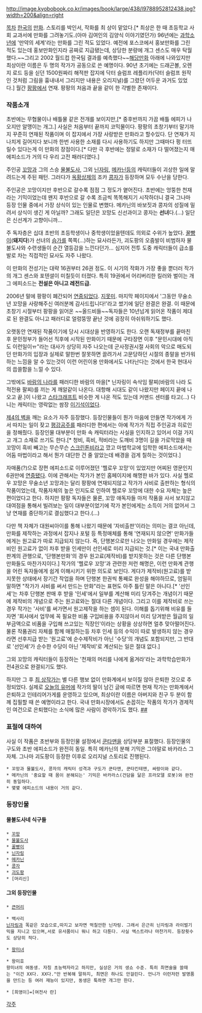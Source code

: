 http://image.kyobobook.co.kr/images/book/large/438/l9788952812438.jpg?width=200&align=right

[[목차]]
[[한국]]의 [[만화]]. 스토리를 박인서, 작화를 최 상이 맡았다.[* 최상은 한 때 초등학교 사회 교과서에 만화를 그려놓기도.(아마 김여인의 김양식 이야기였던가) 96년에는 [[과학소년]]에 '만약의 세계'라는 만화를 그린 적도 있었다. 예전에 포스코에서 홍보만화를 그린 적도 있는데 홍보만화인지라 공짜로 지급됐는데, 상당한 분량에 개그 센스도 매우 탁월했다.~~그리고 2002 월드컵 한국팀 결과를 예측했다~~[http://www.kosa.or.kr/sub/comic/c_02/c2_p000.jsp 해당만화] 아래에 나와있지만 최상이란 이름은 두 명의 작가가 공동으로 쓴 예명이다. 90년 초기에는 드래곤볼, 오렌지 로드 등을 싣던 1500원짜리 해적판 잡지에 닥터 슬럼프 레플리카(닥터 슬럼프 원작인 것처럼 그림을 흉내내서 그리지만 내용은 오리지널)를 그렸던 어두운 과거도 있었다.] 월간 [[팡팡]]에서 연재. 팡팡의 처음과 끝을 같이 한 각별한 존재이다.

=== 작품소개 ===
초반에는 무협물이나 배틀물 같은 전개를 보이지만,[* 중후반까지 가끔 배틀 에피가 나오지만 알맹이는 개그.] 사실은 처음부터 끝까지 코믹물이다. 팡팡의 초창기부터 말기까지 꾸준히 연재된 작품이며 이 잡지에서 가장 사랑받은 만화라고 할수있다. 단 연재가 지나치게 길어지다 보니까 한번 사용한 소재를 다시 사용하기도 하지만 그때마다 펑 터뜨릴수 있다는게 이 만화의 장점이다.[* 다만 극 후반에는 정말로 소재가 다 떨어졌는지 매 에피소드가 거의 다 우리 고전 패러디였다.]

주인공 [[꼬망]]과 그의 스승 [[물불도사]], 그외 [[닌자링]], [[메카닌]]등의 캐릭터들이 괴상한 일에 말려드는게 주된 패턴. 그러다가 [[옥황상제]]의 조카 [[콩자]]가 등장하며 모두 수난을 당한다.

주인공은 꼬망이지만 후반으로 갈수록 점점 그 정도가 옅어진다. 초반에는 엉뚱한 천재라는 기믹이었는데 왠지 후반으로 갈 수록 조금씩 똑똑해지기 시작하더니 결국 그나마 등장 인물 중에서 가장 상식이 있는 인물로 변했다. 메카닌의 바보짓과 콩자의 성질에 밀려서 상식이 생긴 게 아닐까? 그래도 일단은 꼬망도 신선과이고 콩자는 '''선녀'''다.(…) 일단은 신선계가 고향이니까...

주 독자층은 십대 초반의 초등학생이나 중학생이었을텐데도 의외로 수위가 높았다. [[꿀빵이]]('''돼지다''')가 선녀의 [[슴가]]를 쪽쪽(…)하는 묘사라든가, 괴도팡의 오줌발이 비범하자 물불도사와 수련생들이 순간 열등감을 느낀다던가… 심지어 전투 도중 캐릭터들이 급소를 발로 차는 직접적인 묘사도 자주 나왔다.

이 만화의 전성기는 대략 16권부터 26권 정도. 이 시기의 작화가 가장 좋을 뿐더러 작가의 개그 센스와 포텐셜이 미칠듯이 터졌다. 특히 19권에서 어리버리한 킬러와 벌이는 개그 에피소드는 '''전설은 아니고 레전드급.'''

2006년 말에 팡팡이 폐간되어 [[연중]]되었다. [[지못미]]. 마지막 페이지에서 '그동안 무술소년 꼬망을 사랑해주신 여러분께 감사드립니다!'라고 썼기에 일단 완결은 완결. 이 때문에 초창기 시절부터 팡팡을 읽어온 ~~올드비들~~독자들은 10년넘게 읽어온 작품이 제대로 된 완결도 아니고 패러디로 얼렁뚱땅 끝난 것에 굉장히 아쉬워하기도 했다.

오랫동안 연재된 작품이기에 당시 시대상을 반영하기도 한다. 오랜 독재정부를 끝마친 후 문민정부가 들어선 직후에 시작된 만화이기 때문에 구타장면 이후 "문민시대에 아직도 이런일이ㅠ"라는 대사가 상당히 자주 나오는데 군사정권시절 사회의 악으로 매도되던 만화가의 입장과 실제로 말한번 잘못하면 끌려가서 고문당하던 시절의 종말을 반가워하는 느낌을 알 수 있는것이 이런 어린이용 만화에서도 나타난다는 것에서 한국 현대사의 씁쓸함을 느낄 수 있다.

그밖에도 [[바람의 나라]]를 패러디한 바람의 마을[* 닌자링이 속삭임 팔찌(바람의 나라 도적전용 팔찌)를 끼는 게 깨알같이 나온다. 대항해 시대도 같이 나왔지만 페이지 끝에 나오고 끝.]이 나왔고 [[스타크래프트]] 비슷한 게 나온 적도 있는데 커맨드 센터를 타고(...) 다니는 캐릭터는 영락없는 쌈장 [[이기석]]이었다.

[[제4의 벽]]을 깨는 요소가 자주 등장했다. 등장인물들이 뭔가 마음에 안들면 작가에게 가서 따지는 일이 잦고 [[평강공주]]를 패러디한 편에서는 아예 작가가 직접 주인공과 히로인을 정해줬다. 등장인물 대부분이 만화 속 캐릭터라는 사실을 인지하고 있어서 이걸 가지고 개그 소재로 쓰기도 한다.[* 청비, 흑비, 적비라는 도깨비 3명이 길을 가로막았을 때 꼬망이 흑비 빼고는 무슨무슨 [[스크린톤]]비라고 깠고 마법학교에 입학한 에피소드에서는 어둠 마법이라고 해서 뭔가 대단한 건 줄 알았는데 배경을 검게 칠하는 것이었다.]

자매품(?)으로 장편 에피소드로 이루어졌던 '헬로우 꼬망'이 있었지만 어찌된 영문인지 6권만에 [[연중]]됐다. 이에 관해서는 작가가 본인 홈페이지에 해명한 바가 있다. 사실 헬로우 꼬망은 무술소년 꼬망과는 달리 팡팡에 연재되지않고 작가가 사비로 출판하는 형식의 작품이었는데, 작품자체의 높은 인지도로 인하여 헬로우 꼬망에 대한 수요 자체는 높은 편이었다고 한다. 하지만 팡팡 독자들은 물론, 꼬망 애독자들 마저 작품을 사서 보지않고 대여점을 통해서 빌려보는 일이 대부분이었기에 작가 본인에게는 소득이 거의 없어서 그냥 연재를 중단하기로 결심했다고 한다.(...)

다만 책 자체가 대원씨아이를 통해 나왔기 때문에 '자비출판'이라는 의미는 결코 아닌데, 만화를 제작하는 과정에서 잡지나 포털 등 특정매체를 통해 '연재되지 않으면' 만화가들에게는 원고료가 따로 지급되지 않는다. 즉, 단행본으로만 나오는 만화일 경우에는 제작비인 원고료가 없이 차후 받을 인세만이 선인세로 미리 지급되는 것.[* 이는 국내 만화출판계의 관행으로, '단행본만화'의 경우 원고료(제작비)를 받지못하는 것은 다른 단행본 만화들도 마찬가지이다.] 작가의 '헬로우 꼬망'과 관련한 저런 해명은, 이런 만화계 관행을 어린 독자들에게 쉽게 이해시키기 위한 의도로 보인다. 게다가 제작비(원고료)를 받지못한 상태에서 장기간 작업을 하며 단행본 한권씩 통째로 완성을 해야하므로, 엄밀히 말하면 "작가가 사비를 써서 만드는 만화"라는 표현도 아주 틀린 말은 아니다.[* '선인세'는 차후 단행본 판매 후 받을 '인세'에서 일부를 계산해 미리 당겨주는 개념이기 때문에 제작비의 개념으로 주는 원고료와는 절대 다른 개념이다. 그리고 이를 제작비로 쓰는 경우 작가는 '사비'를 써가면서 원고제작을 하는 셈이 된다. 이해를 돕기위해 비유를 들자면 '회사에서 업무에 꼭 필요한 비품 구입비용을 주지않아서 미리 당겨받은 월급의 일부금액으로 비품을 구입해 쓰고있는 직장인'이라는 상황을 상상하면 얼추 맞아떨어진다. 물론 작품권리 자체를 함께 매절하는등 차후 인세 등의 수익이 따로 발생하지 않는 경우라면 선후지급 받는 '원고료'에 순수제작비가 아닌 '수당'의 개념도 포함되지만, 그 반대로 '선인세'가 순수한 수당이 아닌 '제작비'로 계산되는 일은 절대 없다.]

그외 꼬망의 캐릭터들이 등장하는 '천재의 머리를 나에게 옮겨라'라는 과학학습만화가 전4권으로 완결되기도 했다.

하지만 그 후 [[최 상]]작가는 별 다른 행보 없이 만화계에서 보이질 않아 은퇴한 것으로 추정되었다. 실제로 [[오늘의 유머]]에 작가의 딸이 남긴 글에 따르면 현재 작가는 만화계에서 은퇴하고 인테리어가게를 운영하고 있으며, 최상이란 이름은 아버지와 친구 두 분이 함께 집필할 때 쓴 예명이라고 한다. 국내 만화시장에서도 손꼽히는 작품의 작가가 경제적인 여건으로 은퇴했다는 소식에 많은 사람이 경악하기도 했다. [http://www.todayhumor.co.kr/board/view.php?table=animation&no=311539&s_no=9654413&kind=member&page=1&member_kind=total&mn=604189 #][http://www.todayhumor.co.kr/board/view.php?table=animation&no=311678&s_no=9657174&kind=member&page=1&member_kind=total&mn=604189 #]

=== 표절에 대하여 ===
사실 이 작품은 초반부와 등정인물 설정에서 [[쿤타맨]]을 상당부분 표절했다. 등장인물의 구도와 초반 에피소드가 완전히 동일. 특히 메카닌의 분해 기믹은 그야말로 바카라스 그 자체. 그나마 괴도팡이 등장한 이후로 오리지널 스토리로 진행된다.
 * 꼬망과 물불도사, 콩자의 캐릭터 성격과 구도가 쿤타맨, 쿤타킨테맨, 싸랑이와 같다.
 * 메카닌의 '중요할 때 몸이 분해되는' 기믹은 바카라스(건담을 닮은 프라모델 로봇)와 완전히 동일하다.
 * 몇몇 에피소드의 내용이 거의 같다.

=== 등장인물 ===
==== 물불도사네 식구들 ====
 * [[꼬망]]
 * [[물불도사]]
 * [[꿀빵이]]
 * [[닌자링]]
 * [[메카닌]]
 * [[콩자]]
 * [[괴도팡]]
 * [머리신]

==== 그외 등장인물 ====
 * [[큰머리]]

 * 백사리
 [[닌자링]]과 똑같은 모습으로,따지고 보자면 먹칠안한 닌자링. 그래서 은근히 닌자링과 라이벌기믹을 지니고 있으며,서로 유사품이니 뭐니 하고 다툰다. 사실 엑스트라나 마찬가지. 등장횟수도 상당히 적다.

 * [[왕미녀]]

 * 왕미호
 왕미녀의 여동생. 자칭 초능력자라고 하지만, 실상은 거의 생쇼 수준. 특히 최면술을 쓸때는 "이건 XX다. XX다."만 반복해 말하지, 최면은 하나도 안걸린다. 언니가 이런저런 발명품을 만드는 등 여러 재능이 있지만, 동생은 툭하면 개그만 한다.

 * [희영이]=[여전사 란]
[[각주]]
